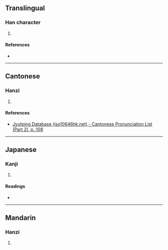 {{character info/new}}
==Translingual==

===Han character===
{{Han char|rn=61|rad=心|as=07|sn=11|four=|canj=XYMMP,YMMP|ids=⿱言心}}

# {{defn|Han|sort=心07}}

====References====
* {{Han ref|kx=0388.230|dkj=10695|hdz=42302.010|uh=60A5|ud=24741}}

----

==Cantonese==

===Hanzi===
{{yue-hanzi|jyut=[[ji3]]|y=yi3}}

# {{defn|lang=yue|sort=心07}}

====References====
* [http://www.iso10646hk.net/jp/document/download.jsp Jyutping Database (iso10646hk.net) - Cantonese Pronunciation List (Part 2), p. 108]

----

==Japanese==

===Kanji===
{{ja-kanji|grade=|rs=心07}}

# {{defn|lang=ja|sort=心07}}

====Readings====
* {{ja-readings|on=[[よく]] (yoku)|kun=[[みちる]] (michiru)}}

----

==Mandarin==

===Hanzi===
{{cmn-hanzi|pin=[[yì]] ([[yi4]])|wg=i<sup>4</sup>}}

# {{defn|lang=cmn|sort=心07}}